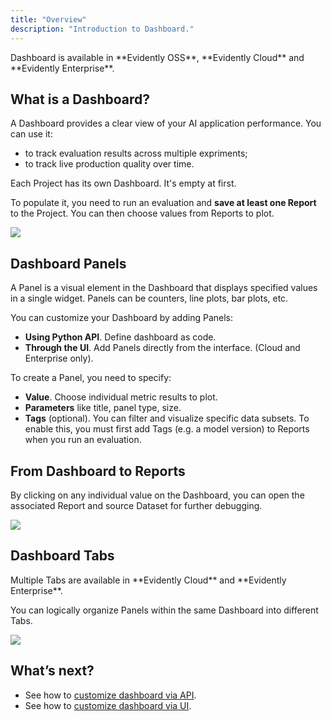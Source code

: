 ```yaml
---
title: "Overview"
description: "Introduction to Dashboard."
---
```


<Check>
  Dashboard is available in **Evidently OSS**, **Evidently Cloud** and **Evidently Enterprise**.
</Check>

## What is a Dashboard?

A Dashboard provides a clear view of your AI application performance. You can use it:

- to track evaluation results across multiple expriments;
- to track live production quality over time.

Each Project has its own Dashboard. It's empty at first.

To populate it, you need to run an evaluation and **save at least one Report** to the Project. You can then choose values from Reports to plot.

![](/images/dashboard_llm_light.png)

## **Dashboard Panels**

A Panel is a visual element in the Dashboard that displays specified values in a single widget. Panels can be counters, line plots, bar plots, etc.

You can customize your Dashboard by adding Panels:

- **Using Python API**. Define dashboard as code.
- **Through the UI**. Add Panels directly from the interface. (Cloud and Enterprise only).

To create a Panel, you need to specify:

- **Value**. Choose individual metric results to plot.
- **Parameters** like title, panel type, size.
- **Tags** (optional). You can filter and visualize specific data subsets. To enable this, you must first add Tags (e.g. a model version) to Reports when you run an evaluation.

## From Dashboard to Reports

By clicking on any individual value on the Dashboard, you can open the associated Report and source Dataset for further debugging.

![](/images/dashboard/dashboard_to_report.gif)

## Dashboard Tabs

<Check>
  Multiple Tabs are available in **Evidently Cloud** and **Evidently Enterprise**.
</Check>

You can logically organize Panels within the same Dashboard into different Tabs.

![](/images/dashboard_llm_tabs.gif)


## What’s next?

- See how to [customize dashboard via API](/docs/platform/dashboard_add_panels.md).
- See how to [customize dashboard via UI](/docs/platform/dashboard_add_panels_ui.md).
